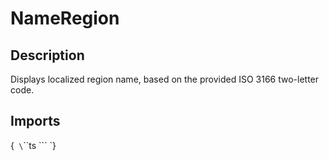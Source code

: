 
<Meta title="Typography/Name/Region" of={NameRegionStories} />

# NameRegion

## Description

Displays localized region name, based on the provided ISO 3166 two-letter code.

## Imports

<Markdown>{`
\`\`\`ts
\`\`\`
`}</Markdown>

<Primary />

<ArgTypes of={NameRegion}/>

